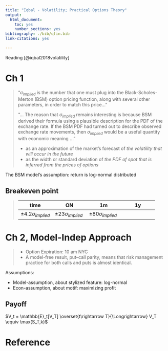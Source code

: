 ```yaml
---
title: "Iqbal - Volatility; Practical Options Theory"
output:
  html_document:
    toc: yes
    number_sections: yes
bibliography: ./bib/qfin.bib
link-citations: yes

---
```


Reading [@iqbal2018volatility]

# Ch 1 

> "$\sigma_{\textit{implied}}$ is the number that one must plug into the Black-Scholes-Merton (BSM) option pricing function, along with several other parameters, in order to match this price..."
> 
> "... The reason that $\sigma_{\textit{implied}}$ remains interesting is because BSM derived their formula using a plausible description for the PDF of the exchange rate. If the BSM PDF had turned out to describe observed exchange rate movements, then $\sigma_{\textit{implied}}$ would be a useful quantity with economic meaning ..."
>
> - as an approximation of the market’s forecast of *the volatility that will occur in the future* 
> - as the width or standard deviation of *the PDF of spot that is inferred from the prices of options*


The BSM model's assumption: return is log-normal distributed
\begin{align}
  r^T_t \equiv &\log{\frac{S^T}{S_t}} 
  \sim 
  \mathcal{N}(-\frac{1}{2}\sigma^2 \tau,\sigma^2 \tau)|_{\tau \equiv T-t} 
  \\
  \textit{Prob}
  \bigg[
  -\sigma\sqrt{\tau} (1 +\frac{1}{2} \sigma\sqrt{\tau}) <  
  &\log{\frac{S^T}{S_t}} 
  <\sigma\sqrt{\tau} (1 - \frac{1}{2} \sigma\sqrt{\tau})
  \bigg] \sim 0.68
\end{align}


## Breakeven point


> |time|ON|1m|1y|
> |--|--|--|--|
> |$\pm 4.2 \sigma_{\textit{implied}}$|$\pm 23 \sigma_{\textit{implied}}$|$\pm 80 \sigma_{\textit{implied}}$



# Ch 2, Model-Indep Approach

> - Option Expiration: 10 am NYC
> - A model-free result, put–call parity, means that risk management practice for both calls and puts is almost identical.

Assumptions: 

- Model-assumption, about stylized feature: log-normal
- Econ-assumption, about motif: maximizing profit


## Payoff

$V_t = \mathbb{E}_t[V_T]  \overset{t\rightarrow T}{\Longrightarrow} V_T \equiv \max(S_T,k)$





# Reference

